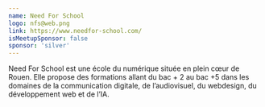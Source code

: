 ```yaml
---
name: Need For School
logo: nfs@web.png
link: https://www.needfor-school.com/
isMeetupSponsor: false
sponsor: 'silver'
---
```


Need For School est une école du numérique située en plein cœur de Rouen. 
Elle propose des formations allant du bac + 2 au bac +5 dans les domaines de la communication digitale, 
de l’audiovisuel, du webdesign, du développement web et de l’IA.